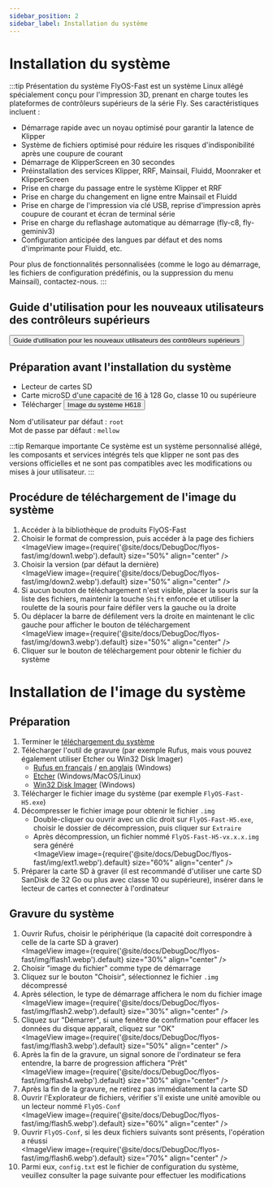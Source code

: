 ```yaml
---
sidebar_position: 2
sidebar_label: Installation du système
---
```



# Installation du système

:::tip Présentation du système
FlyOS-Fast est un système Linux allégé spécialement conçu pour l'impression 3D, prenant en charge toutes les plateformes de contrôleurs supérieurs de la série Fly. Ses caractéristiques incluent :

- Démarrage rapide avec un noyau optimisé pour garantir la latence de Klipper
- Système de fichiers optimisé pour réduire les risques d'indisponibilité après une coupure de courant
- Démarrage de KlipperScreen en 30 secondes
- Préinstallation des services Klipper, RRF, Mainsail, Fluidd, Moonraker et KlipperScreen
- Prise en charge du passage entre le système Klipper et RRF
- Prise en charge du changement en ligne entre Mainsail et Fluidd
- Prise en charge de l'impression via clé USB, reprise d'impression après coupure de courant et écran de terminal série
- Prise en charge du reflashage automatique au démarrage (fly-c8, fly-geminiv3)
- Configuration anticipée des langues par défaut et des noms d'imprimante pour Fluidd, etc.

Pour plus de fonctionnalités personnalisées (comme le logo au démarrage, les fichiers de configuration prédéfinis, ou la suppression du menu Mainsail), contactez-nous.
:::

## Guide d'utilisation pour les nouveaux utilisateurs des contrôleurs supérieurs

<Button variant="contained" disableElevation href="/docs/DebugDoc/baodian/host/">Guide d'utilisation pour les nouveaux utilisateurs des contrôleurs supérieurs</Button>

## Préparation avant l'installation du système

- Lecteur de cartes SD
- Carte microSD d'une capacité de 16 à 128 Go, classe 10 ou supérieure
- Télécharger <Button variant="contained" disableElevation href="https://g-ofpa1390.coding.net/public-artifacts/3D-Printers/flyos-fast/packages">Image du système H618</Button>

Nom d'utilisateur par défaut : `root`  
Mot de passe par défaut : `mellow`

:::tip Remarque importante
Ce système est un système personnalisé allégé, les composants et services intégrés tels que klipper ne sont pas des versions officielles et ne sont pas compatibles avec les modifications ou mises à jour utilisateur.
:::

## Procédure de téléchargement de l'image du système

1. Accéder à la bibliothèque de produits FlyOS-Fast
2. Choisir le format de compression, puis accéder à la page des fichiers  
    <ImageView image={require('@site/docs/DebugDoc/flyos-fast/img/down1.webp').default} size="50%" align="center" />
3. Choisir la version (par défaut la dernière)  
    <ImageView image={require('@site/docs/DebugDoc/flyos-fast/img/down2.webp').default} size="50%" align="center" />
4. Si aucun bouton de téléchargement n'est visible, placer la souris sur la liste des fichiers, maintenir la touche `Shift` enfoncée et utiliser la roulette de la souris pour faire défiler vers la gauche ou la droite
5. Ou déplacer la barre de défilement vers la droite en maintenant le clic gauche pour afficher le bouton de téléchargement  
    <ImageView image={require('@site/docs/DebugDoc/flyos-fast/img/down3.webp').default} size="50%" align="center" />
6. Cliquer sur le bouton de téléchargement pour obtenir le fichier du système

# Installation de l'image du système

## Préparation

1. Terminer le [téléchargement du système](https://g-ofpa1390.coding.net/public-artifacts/3D-Printers/flyos-fast/packages)
2. Télécharger l'outil de gravure (par exemple Rufus, mais vous pouvez également utiliser Etcher ou Win32 Disk Imager)
    - [Rufus en français](https://rufus.ie/zh/#download) / [en anglais](https://rufus.ie/en/#download) (Windows)
    - [Etcher](https://etcher.balena.io/#download-etcher) (Windows/MacOS/Linux)
    - [Win32 Disk Imager](https://sourceforge.net/projects/win32diskimager/) (Windows)
3. Télécharger le fichier image du système (par exemple `FlyOS-Fast-H5.exe`)
4. Décompresser le fichier image pour obtenir le fichier `.img`
    - Double-cliquer ou ouvrir avec un clic droit sur `FlyOS-Fast-H5.exe`, choisir le dossier de décompression, puis cliquer sur `Extraire`
    - Après décompression, un fichier nommé `FlyOS-Fast-H5-vx.x.x.img` sera généré  
      <ImageView image={require('@site/docs/DebugDoc/flyos-fast/img/ext1.webp').default} size="60%" align="center" />
5. Préparer la carte SD à graver (il est recommandé d'utiliser une carte SD SanDisk de 32 Go ou plus avec classe 10 ou supérieure), insérer dans le lecteur de cartes et connecter à l'ordinateur

## Gravure du système

1. Ouvrir Rufus, choisir le périphérique (la capacité doit correspondre à celle de la carte SD à graver)  
    <ImageView image={require('@site/docs/DebugDoc/flyos-fast/img/flash1.webp').default} size="30%" align="center" />
2. Choisir "image du fichier" comme type de démarrage
3. Cliquez sur le bouton "Choisir", sélectionnez le fichier `.img` décompressé
4. Après sélection, le type de démarrage affichera le nom du fichier image  
    <ImageView image={require('@site/docs/DebugDoc/flyos-fast/img/flash2.webp').default} size="30%" align="center" />
5. Cliquez sur "Démarrer", si une fenêtre de confirmation pour effacer les données du disque apparaît, cliquez sur "OK"  
    <ImageView image={require('@site/docs/DebugDoc/flyos-fast/img/flash3.webp').default} size="50%" align="center" />
6. Après la fin de la gravure, un signal sonore de l'ordinateur se fera entendre, la barre de progression affichera "Prêt"  
    <ImageView image={require('@site/docs/DebugDoc/flyos-fast/img/flash4.webp').default} size="30%" align="center" />
7. Après la fin de la gravure, ne retirez pas immédiatement la carte SD
8. Ouvrir l'Explorateur de fichiers, vérifier s'il existe une unité amovible ou un lecteur nommé `FlyOS-Conf`  
    <ImageView image={require('@site/docs/DebugDoc/flyos-fast/img/flash5.webp').default} size="60%" align="center" />
9. Ouvrir `FlyOS-Conf`, si les deux fichiers suivants sont présents, l'opération a réussi  
    <ImageView image={require('@site/docs/DebugDoc/flyos-fast/img/flash6.webp').default} size="70%" align="center" />
10. Parmi eux, `config.txt` est le fichier de configuration du système, veuillez consulter la page suivante pour effectuer les modifications
